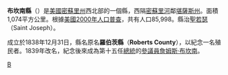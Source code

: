 {{Infobox U.S. County
| county = 布坎南縣
| state = 密蘇里州
| en county = Buchanan County
| en state = Missouri
| seal =               <!--image of county seal -->
| founded year = 1838年
| founded date = 12月31日
| seat wl = St. Joseph
| largest city wl = St. Joseph
| area_total_sq_mi = 415
| area_total_km2 = 1074
| area_land_sq_mi = 410
| area_land_km2 = 1061
| area_water_sq_mi = 5
| area_water_km2 = 13
| area percentage = 1.17
| census yr = 2000
| pop = 85998
| density_sq_mi = 210
| density_km2 = 81
| time zone = Central
| UTC offset = -6
| DST offset = -5
| footnotes = 
| web = www.co.buchanan.mo.us
| named for = U.S. Senator, later President [[James_Buchanan|James Buchanan]] in [[1839|1839]]
}}
'''布坎南縣'''（{{lang-en|Buchanan County}}）是[[美國|美國]][[密蘇里州|密蘇里州]]西北部的一個縣，西隔[[密蘇里河|密蘇里河]]鄰[[堪薩斯州|堪薩斯州]]。面積1,074平方公里。根據[[美國2000年人口普查|美國2000年人口普查]]，共有人口85,998。縣治[[聖若瑟_(密蘇里州)|聖若瑟]]（Saint Joseph）。

成立於1838年12月31日，縣名原名'''羅伯茨縣'''（'''Roberts County'''），以紀念一名殖民者。1839年改名，紀念後來成為第十五任[[美國總統|總統]]的[[美國參議院|參議員]][[詹姆斯·布坎南|詹姆斯·布坎南]]。
{{Missouri-stub}}

[[Category:密苏里州行政区划|B]]